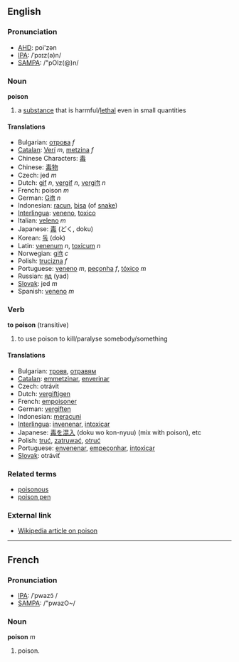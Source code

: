 ==English==

===Pronunciation===
*[[w:AHD|AHD]]: poi'zən
*[[w:IPA|IPA]]: /ˈpɔɪz(ə)n/
*[[w:SAMPA|SAMPA]]: /"pOIz(@)n/

===Noun===
'''poison'''

# a [[substance]] that is harmful/[[lethal]] even in small quantities

====Translations====

*Bulgarian: [[отрова]] ''f''
*[[Catalan]]: [[Verí]] ''m'', [[metzina]] ''f''
*Chinese Characters: [[毒]]
*Chinese: [[毒物]]
*Czech: jed  ''m''
*Dutch: [[gif]] ''n'', [[vergif]] ''n'', [[vergift]] ''n''
*French: poison ''m''
*German: [[Gift]] ''n''
*Indonesian: [[racun]], [[bisa]] (of [[snake]])
*[[Interlingua]]: [[veneno]], [[toxico]]
*Italian: [[veleno]] ''m''
*Japanese: [[毒]] (どく, doku)
*Korean: [[독]] (dok)
*Latin: [[venenum]] ''n'', [[toxicum]] ''n''
*Norwegian: [[gift]] ''c''
*Polish: [[trucizna]] ''f''
*Portuguese: [[veneno]] ''m'', [[peçonha]] ''f'', [[tóxico]] ''m''
*Russian: [[яд]] (yad)
*[[Slovak]]: jed  ''m''
*Spanish: [[veneno]] ''m''

===Verb===
'''to poison''' (transitive)

# to use poison to kill/paralyse somebody/something

====Translations====

*Bulgarian: [[тровя]], [[отравям]]
*[[Catalan]]: [[emmetzinar]], [[enverinar]]
*Czech: otrávit
*Dutch: [[vergiftigen]]
*French: [[empoisoner]]
*German: [[vergiften]]
*Indonesian: [[racun|meracuni]]
*[[Interlingua]]: [[invenenar]], [[intoxicar]]
*Japanese: [[毒]]を[[混入]] (doku wo kon-nyuu) (mix with poison), etc
*Polish: [[truć]], [[zatruwać]], [[otruć]]
*Portuguese: [[envenenar]], [[empeçonhar]], [[intoxicar]]
*[[Slovak]]: otráviť

===Related terms===
*[[poisonous]]
*[[poison pen]]

===External link===

*[[en:poison|Wikipedia article on poison]]

----

==French==
===Pronunciation===
*[[w:IPA|IPA]]: /ˈpwazɔ̃ /
*[[w:SAMPA|SAMPA]]: /"pwazO~/

===Noun===
'''poison''' ''m''

#poison.